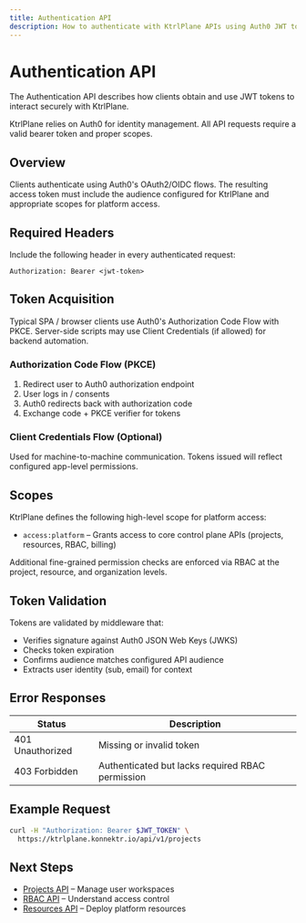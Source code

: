 ```yaml
---
title: Authentication API
description: How to authenticate with KtrlPlane APIs using Auth0 JWT tokens and scopes
---
```

# Authentication API

The Authentication API describes how clients obtain and use JWT tokens to interact securely with KtrlPlane.

KtrlPlane relies on Auth0 for identity management. All API requests require a valid bearer token and proper scopes.

## Overview

Clients authenticate using Auth0's OAuth2/OIDC flows. The resulting access token must include the audience configured for KtrlPlane and appropriate scopes for platform access.

## Required Headers

Include the following header in every authenticated request:

```http
Authorization: Bearer <jwt-token>
```

## Token Acquisition

Typical SPA / browser clients use Auth0's Authorization Code Flow with PKCE. Server-side scripts may use Client Credentials (if allowed) for backend automation.

### Authorization Code Flow (PKCE)
1. Redirect user to Auth0 authorization endpoint
2. User logs in / consents
3. Auth0 redirects back with authorization code
4. Exchange code + PKCE verifier for tokens

### Client Credentials Flow (Optional)
Used for machine-to-machine communication. Tokens issued will reflect configured app-level permissions.

## Scopes

KtrlPlane defines the following high-level scope for platform access:

- `access:platform` – Grants access to core control plane APIs (projects, resources, RBAC, billing)

Additional fine-grained permission checks are enforced via RBAC at the project, resource, and organization levels.

## Token Validation

Tokens are validated by middleware that:
- Verifies signature against Auth0 JSON Web Keys (JWKS)
- Checks token expiration
- Confirms audience matches configured API audience
- Extracts user identity (sub, email) for context

## Error Responses

| Status | Description |
|--------|-------------|
| 401 Unauthorized | Missing or invalid token |
| 403 Forbidden | Authenticated but lacks required RBAC permission |

## Example Request

```bash
curl -H "Authorization: Bearer $JWT_TOKEN" \
  https://ktrlplane.konnektr.io/api/v1/projects
```

## Next Steps

- [Projects API](/api/projects) – Manage user workspaces
- [RBAC API](/api/rbac) – Understand access control
- [Resources API](/api/resources) – Deploy platform resources
